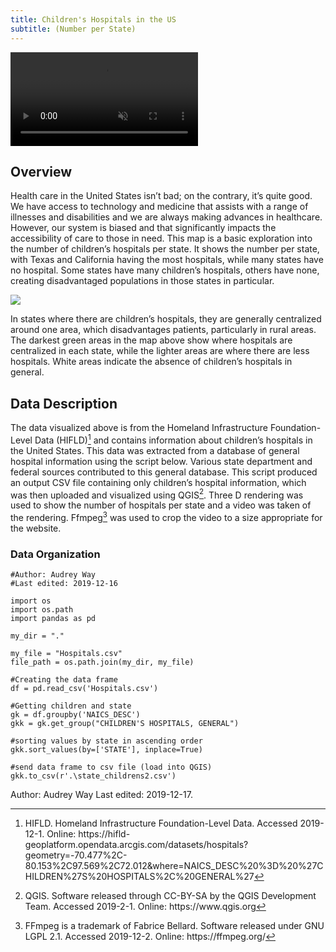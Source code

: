 ```yaml
---
title: Children's Hospitals in the US
subtitle: (Number per State)
---
```


<div class="video-wrapper">
  <video id="way_video" controls preload="true" autoplay loop muted>
    <source src="final_rendering.mp4" type="video/mp4" >
  </video>
</div>


## Overview
Health care in the United States isn't bad; on the contrary, it's quite good.
We have access to technology and medicine that assists with a range of
illnesses and disabilities and we are always making advances in healthcare.
However, our system is biased and that significantly impacts the  accessibility
of care to those in need. This map is a basic exploration into the number of
children's hospitals per state. It shows the number per state, with Texas and
California having the most hospitals, while many states have no hospital. Some
states have many children's hospitals, others have none, creating disadvantaged
populations in those states in particular.

![](childrens_hospitals_heatmap.png)

In states where there are children's hospitals, they are generally centralized
around one area, which disadvantages patients, particularly in rural areas. The
darkest green areas in the map above show where hospitals are centralized in
each state, while the lighter areas are where there are less hospitals. White
areas indicate the absence of children's hospitals in general.

## Data Description
The data visualized above is from the Homeland Infrastructure Foundation-Level
Data (HIFLD)[^hifld] and contains information about children's hospitals in the United States. This data was extracted from a database of general hospital information using the script below. Various state department and federal sources contributed to this general database. This script produced an output CSV file containing only children's hospital information, which was then uploaded and visualized using QGIS[^qgis]. Three D rendering was used to show the number of hospitals per state and a video was taken of the rendering. Ffmpeg[^ffmpeg] was used to crop the video to a size appropriate for the website.

### Data Organization
```
#Author: Audrey Way
#Last edited: 2019-12-16

import os
import os.path
import pandas as pd

my_dir = "."

my_file = "Hospitals.csv"
file_path = os.path.join(my_dir, my_file)

#Creating the data frame
df = pd.read_csv('Hospitals.csv')

#Getting children and state
gk = df.groupby('NAICS_DESC')
gkk = gk.get_group("CHILDREN'S HOSPITALS, GENERAL")

#sorting values by state in ascending order
gkk.sort_values(by=['STATE'], inplace=True)

#send data frame to csv file (load into QGIS)
gkk.to_csv(r'.\state_childrens2.csv')
```


[^ffmpeg]: FFmpeg is a trademark of Fabrice Bellard. Software released under GNU LGPL 2.1. Accessed 2019-12-2. Online: https://ffmpeg.org/
[^qgis]: QGIS. Software released through CC-BY-SA by the QGIS Development Team. Accessed 2019-2-1. Online: https://www.qgis.org
[^hifld]: HIFLD. Homeland Infrastructure Foundation-Level Data. Accessed 2019-12-1. Online: https://hifld-geoplatform.opendata.arcgis.com/datasets/hospitals?geometry=-70.477%2C-80.153%2C97.569%2C72.012&where=NAICS_DESC%20%3D%20%27CHILDREN%27S%20HOSPITALS%2C%20GENERAL%27

<div class="credit-line">
Author: Audrey Way
Last edited: 2019-12-17.
</div>
